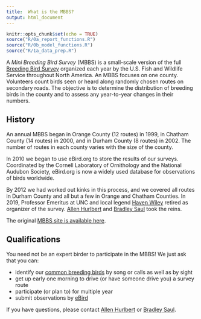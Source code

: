 ```yaml
---
title:  What is the MBBS?
output: html_document
---
```


```r
knitr::opts_chunk$set(echo = TRUE)
source("R/0a_report_functions.R")
source("R/0b_model_functions.R")
source("R/1a_data_prep.R")
```

A *Mini Breeding Bird Survey* (MBBS) is a small-scale version of the full 
[Breeding Bird Survey](https://www.pwrc.usgs.gov/bbs/)
organized each year by the U.S. Fish and Wildlife Service throughout North America.
An MBBS focuses on one county.
Volunteers count birds seen or heard
along randomly chosen routes on secondary roads.
The objective is to determine the distribution of breeding birds in the county
and to assess any year-to-year changes in their numbers. 

## History 

An annual MBBS began in Orange County (12 routes) in 1999,
in Chatham County (14 routes) in 2000,
and in Durham County (8 routes) in 2002.
The number of routes in each county varies with the size of the county.

In 2010 we began to use eBird.org to store the results of our surveys.
Coordinated by the Cornell Laboratory of Ornithology and the National Audubon Society,
eBird.org is now a widely used database for observations of birds worldwide.

By 2012 we had worked out kinks in this process,
and we covered all routes in Durham County
and all but a few in Orange and Chatham Counties.
In 2019, Professor Emeritus at UNC and local legend 
[Haven Wiley](http://rhwiley.bio.unc.edu/) retired as organizer of the survey.
[Allen Hurlbert](http://labs.bio.unc.edu/hurlbert/index.html)
and
[Bradley Saul](https://functionalstatistics.com/)
took the reins.

The original [MBBS site is available here](old-mbbs/index.html).

## Qualifications

You need not be an expert birder to participate in the MBBS!
We just ask that you can:

* identify our [common breeding birds](mbbsbirds.html) by song or calls as well as by sight
* get up early one morning to drive (or have someone drive you) a survey route
* participate (or plan to) for multiple year
* submit observations by [eBird](https://ebird.org)

If you have questions,
please contact
<a href="mailto:hurlbert@bio.unc.edu">Allen Hurlbert</a>
or
<a href="mailto:bradleysaul@fastmail.com">Bradley Saul</a>.

